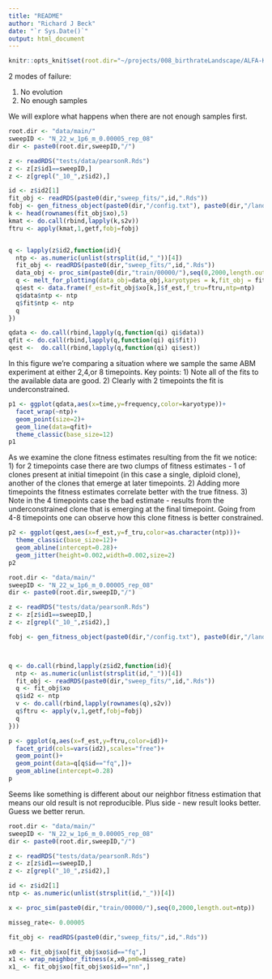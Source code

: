 ```yaml
---
title: "README"
author: "Richard J Beck"
date: "`r Sys.Date()`"
output: html_document
---
```


```r
knitr::opts_knit$set(root.dir="~/projects/008_birthrateLandscape/ALFA-K/")
```

2 modes of failure:

1) No evolution
2) No enough samples

We will explore what happens when there are not enough samples first.

```r
root.dir <- "data/main/"
sweepID <- "N_22_w_1p6_m_0.00005_rep_08"
dir <- paste0(root.dir,sweepID,"/")

z <- readRDS("tests/data/pearsonR.Rds")
z <- z[z$id1==sweepID,]
z <- z[grepl("_10_",z$id2),]

id <- z$id2[1]
fit_obj <- readRDS(paste0(dir,"sweep_fits/",id,".Rds"))
fobj <- gen_fitness_object(paste0(dir,"/config.txt"), paste0(dir,"/landscape.txt"))
k <- head(rownames(fit_obj$xo),5)
kmat <- do.call(rbind,lapply(k,s2v))
ftru <- apply(kmat,1,getf,fobj=fobj)


q <- lapply(z$id2,function(id){
  ntp <- as.numeric(unlist(strsplit(id,"_"))[4])
  fit_obj <- readRDS(paste0(dir,"sweep_fits/",id,".Rds"))
  data_obj <- proc_sim(paste0(dir,"train/00000/"),seq(0,2000,length.out=ntp))
  q <- melt_for_plotting(data_obj=data_obj,karyotypes = k,fit_obj = fit_obj)
  q$est <- data.frame(f_est=fit_obj$xo[k,]$f_est,f_tru=ftru,ntp=ntp)
  q$data$ntp <- ntp
  q$fit$ntp <- ntp
  q
})

qdata <- do.call(rbind,lapply(q,function(qi) qi$data))
qfit <- do.call(rbind,lapply(q,function(qi) qi$fit))
qest <-  do.call(rbind,lapply(q,function(qi) qi$est))

```

In this figure we're comparing a situation where we sample the same ABM experiment at either 2,4,or 8 timepoints. Key points:
1) Note all of the fits to the available data are good.
2) Clearly with 2 timepoints the fit is underconstrained. 
 
```r

p1 <- ggplot(qdata,aes(x=time,y=frequency,color=karyotype))+
  facet_wrap(~ntp)+
  geom_point(size=2)+
  geom_line(data=qfit)+
  theme_classic(base_size=12)
p1

```

As we examine the clone fitness estimates resulting from the fit we notice:
1) for 2 timepoints case there are two clumps of fitness estimates - 1 of clones present at initial timepoint (in this case a single, diploid clone), another of the clones that emerge at later timepoints.
2) Adding more timepoints the fitness estimates correlate better with the true fitness.
3) Note in the 4 timepoints case the bad estimate - results from the underconstrained clone that is emerging at the final timepoint. Going from 4-8 timepoints one can observe how this clone fitness is better constrained.


```r

p2 <- ggplot(qest,aes(x=f_est,y=f_tru,color=as.character(ntp)))+
  theme_classic(base_size=12)+
  geom_abline(intercept=0.28)+
  geom_jitter(height=0.002,width=0.002,size=2)
p2
```

```r


root.dir <- "data/main/"
sweepID <- "N_22_w_1p6_m_0.00005_rep_08"
dir <- paste0(root.dir,sweepID,"/")

z <- readRDS("tests/data/pearsonR.Rds")
z <- z[z$id1==sweepID,]
z <- z[grepl("_10_",z$id2),]

fobj <- gen_fitness_object(paste0(dir,"/config.txt"), paste0(dir,"/landscape.txt"))



q <- do.call(rbind,lapply(z$id2,function(id){
  ntp <- as.numeric(unlist(strsplit(id,"_"))[4])
  fit_obj <- readRDS(paste0(dir,"sweep_fits/",id,".Rds"))
  q <- fit_obj$xo
  q$id2 <- ntp
  v <- do.call(rbind,lapply(rownames(q),s2v))
  q$ftru <- apply(v,1,getf,fobj=fobj)
  q
}))

p <- ggplot(q,aes(x=f_est,y=ftru,color=id))+
  facet_grid(cols=vars(id2),scales="free")+
  geom_point()+
  geom_point(data=q[q$id=="fq",])+
  geom_abline(intercept=0.28)
p


```

Seems like something is different about our neighbor fitness estimation that means our old result is not reproducible. Plus side - new result looks better. Guess we better rerun.

```r

root.dir <- "data/main/"
sweepID <- "N_22_w_1p6_m_0.00005_rep_08"
dir <- paste0(root.dir,sweepID,"/")

z <- readRDS("tests/data/pearsonR.Rds")
z <- z[z$id1==sweepID,]
z <- z[grepl("_10_",z$id2),]

id <- z$id2[1]
ntp <- as.numeric(unlist(strsplit(id,"_"))[4])

x <- proc_sim(paste0(dir,"train/00000/"),seq(0,2000,length.out=ntp))

misseg_rate<- 0.00005

fit_obj <- readRDS(paste0(dir,"sweep_fits/",id,".Rds"))

x0 <- fit_obj$xo[fit_obj$xo$id=="fq",]
x1 <- wrap_neighbor_fitness(x,x0,pm0=misseg_rate)
x1_ <- fit_obj$xo[fit_obj$xo$id=="nn",]
```

